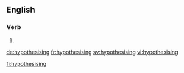 ==English==

===Verb===
{{head|en|present participle}}

# {{present participle of|hypothesise|lang=en}}

[[de:hypothesising]]
[[fr:hypothesising]]
[[sv:hypothesising]]
[[vi:hypothesising]]

[[fi:hypothesising]]